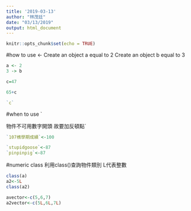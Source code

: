 ```yaml
---
title: '2019-03-13'
author: "林茂廷"
date: "03/13/2019"
output: html_document
---
```


```r
knitr::opts_chunk$set(echo = TRUE)
```

#how to use <-
Create an object a equal to 2
Create an object b equal to 3

```r
a <- 2
3 -> b
```

```r
c=47

65+c
```

```r
`c`
```
#when to use `

物件不可用數字開頭
故要加反頓點`

```r
`107樵學期成績`<-100
```
```r
`stupidgoose`<-87
`pinpinpig`<-87
```

#numeric class
利用class()查詢物件類別
L代表整數

```r
class(a)
a2<-5L
class(a2)
```

```r
avector<-c(5,6,7)
a2vector<-c(5L,6L,7L)
```

